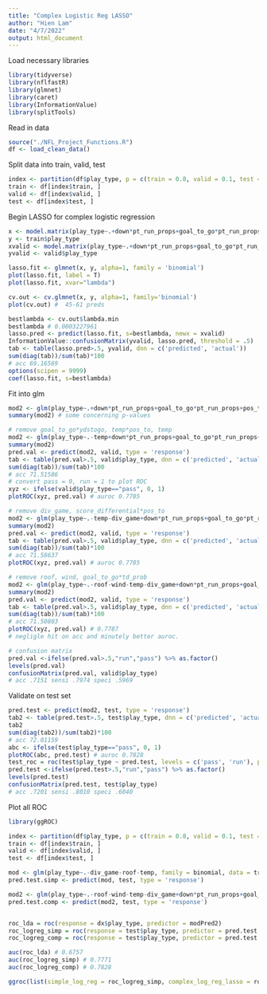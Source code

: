 ```yaml
---
title: "Complex Logistic Reg LASSO"
author: "Hien Lam"
date: "4/7/2022"
output: html_document
---
```


Load necessary libraries
```r
library(tidyverse)
library(nflfastR)
library(glmnet)
library(caret)
library(InformationValue)
library(splitTools)
```
Read in data
```r
source("./NFL_Project_Functions.R")
df <- load_clean_data()
```
Split data into train, valid, test
```r
index <- partition(df$play_type, p = c(train = 0.8, valid = 0.1, test = 0.1), seed = 42) 
train <- df[index$train, ]
valid <- df[index$valid, ]
test <- df[index$test, ]
```
Begin LASSO for complex logistic regression
```r
x <- model.matrix(play_type~.+down*pt_run_props+goal_to_go*pt_run_props+pos_to*pt_run_props+down*pos_to+down*goal_to_go+pos_to*game_seconds_remaining+pos_to*score_differential+pos_to*td_prob+pos_to*temp+pos_to*wp+down*yardline_100+down*game_seconds_remaining+down*ydstogo+down*score_differential+down*fg_prob+down*td_prob+down*wp+down*pt_run_props+goal_to_go*yardline_100+goal_to_go*ydstogo+goal_to_go*score_differential+goal_to_go*fg_prob+goal_to_go*td_prob+goal_to_go*wp+goal_to_go*pt_run_props, train)
y <- train$play_type
xvalid <- model.matrix(play_type~.+down*pt_run_props+goal_to_go*pt_run_props+pos_to*pt_run_props+down*pos_to+down*goal_to_go+pos_to*game_seconds_remaining+pos_to*score_differential+pos_to*td_prob+pos_to*temp+pos_to*wp+down*yardline_100+down*game_seconds_remaining+down*ydstogo+down*score_differential+down*fg_prob+down*td_prob+down*wp+down*pt_run_props+goal_to_go*yardline_100+goal_to_go*ydstogo+goal_to_go*score_differential+goal_to_go*fg_prob+goal_to_go*td_prob+goal_to_go*wp+goal_to_go*pt_run_props, valid)
yvalid <- valid$play_type

lasso.fit <- glmnet(x, y, alpha=1, family = 'binomial')
plot(lasso.fit, label = T)
plot(lasso.fit, xvar="lambda")

cv.out <- cv.glmnet(x, y, alpha=1, family='binomial')
plot(cv.out) #  45-61 preds

bestlambda <- cv.out$lambda.min
bestlambda # 0.0003227961
lasso.pred <- predict(lasso.fit, s=bestlambda, newx = xvalid)
InformationValue::confusionMatrix(yvalid, lasso.pred, threshold = .5)
tab <- table(lasso.pred>.5, yvalid, dnn = c('predicted', 'actual'))
sum(diag(tab))/sum(tab)*100
# acc 69.16569
options(scipen = 9999)
coef(lasso.fit, s=bestlambda) 
```
Fit into glm
```r
mod2 <- glm(play_type~.+down*pt_run_props+goal_to_go*pt_run_props+pos_to+pt_run_props+down*pos_to+down*goal_to_go+game_seconds_remaining*pos_to+score_differential*pos_to+td_prob*pos_to+temp*pos_to+wp*pos_to+yardline_100*down+game_seconds_remaining*down+down*ydstogo+down*score_differential+down*fg_prob+down*td_prob+down*wp+yardline_100*goal_to_go+goal_to_go*ydstogo+goal_to_go*score_differential+ goal_to_go*fg_prob+goal_to_go*td_prob+goal_to_go*wp, data=train, family = 'binomial')
summary(mod2) # some concerning p-values

# remove goal_to_go*ydstogo, temp*pos_to, temp
mod2 <- glm(play_type~.-temp+down*pt_run_props+goal_to_go*pt_run_props+pos_to+pt_run_props+down*pos_to+down*goal_to_go+game_seconds_remaining*pos_to+score_differential*pos_to+td_prob*pos_to+wp*pos_to+yardline_100*down+game_seconds_remaining*down+down*ydstogo+down*score_differential+down*fg_prob+down*td_prob+down*wp+yardline_100*goal_to_go+goal_to_go*score_differential+ goal_to_go*fg_prob+goal_to_go*td_prob+goal_to_go*wp, data=train, family = 'binomial')
summary(mod2)
pred.val <- predict(mod2, valid, type = 'response')
tab <- table(pred.val>.5, valid$play_type, dnn = c('predicted', 'actual'))
sum(diag(tab))/sum(tab)*100
# acc 71.51586
# convert pass = 0, run = 1 to plot ROC
xyz <- ifelse(valid$play_type=="pass", 0, 1)
plotROC(xyz, pred.val) # auroc 0.7785

# remove div_game, score_differential*pos_to
mod2 <- glm(play_type~.-temp-div_game+down*pt_run_props+goal_to_go*pt_run_props+pos_to+pt_run_props+down*pos_to+down*goal_to_go+game_seconds_remaining*pos_to+td_prob*pos_to+wp*pos_to+yardline_100*down+game_seconds_remaining*down+down*ydstogo+down*score_differential+down*fg_prob+down*td_prob+down*wp+yardline_100*goal_to_go+goal_to_go*score_differential+ goal_to_go*fg_prob+goal_to_go*td_prob+goal_to_go*wp, data=train, family = 'binomial')
summary(mod2)
pred.val <- predict(mod2, valid, type = 'response')
tab <- table(pred.val>.5, valid$play_type, dnn = c('predicted', 'actual'))
sum(diag(tab))/sum(tab)*100
# acc 71.58637
plotROC(xyz, pred.val) # auroc 0.7785

# remove roof, wind, goal_to_go*td_prob
mod2 <- glm(play_type~.-roof-wind-temp-div_game+down*pt_run_props+goal_to_go*pt_run_props+pos_to+pt_run_props+down*pos_to+down*goal_to_go+game_seconds_remaining*pos_to+td_prob*pos_to+wp*pos_to+yardline_100*down+game_seconds_remaining*down+down*ydstogo+down*score_differential+down*fg_prob+down*td_prob+down*wp+yardline_100*goal_to_go+goal_to_go*score_differential+ goal_to_go*fg_prob+goal_to_go*wp, data=train, family = 'binomial')
summary(mod2)
pred.val <- predict(mod2, valid, type = 'response')
tab <- table(pred.val>.5, valid$play_type, dnn = c('predicted', 'actual'))
sum(diag(tab))/sum(tab)*100
# acc 71.50803
plotROC(xyz, pred.val) # 0.7787
# negligle hit on acc and minutely better auroc. 

# confusion matrix
pred.val <-ifelse(pred.val>.5,"run","pass") %>% as.factor()
levels(pred.val)
confusionMatrix(pred.val, valid$play_type)
# acc .7151 sensi .7974 speci .5969
```
Validate on test set
```r
pred.test <- predict(mod2, test, type = 'response')
tab2 <- table(pred.test>.5, test$play_type, dnn = c('predicted', 'actual'))
tab2
sum(diag(tab2))/sum(tab2)*100
# acc 72.01159
abc <- ifelse(test$play_type=="pass", 0, 1)
plotROC(abc, pred.test) # auroc 0.7828
test_roc = roc(test$play_type ~ pred.test, levels = c('pass', 'run'), plot = TRUE, print.auc = TRUE)
pred.test <-ifelse(pred.test>.5,"run","pass") %>% as.factor()
levels(pred.test)
confusionMatrix(pred.test, test$play_type)
# acc .7201 sensi .8010 speci .6040
```
Plot all ROC
```r
library(ggROC)

index <- partition(df$play_type, p = c(train = 0.8, valid = 0.1, test = 0.1), seed = 42)
train <- df[index$train, ]
valid <- df[index$valid, ]
test <- df[index$test, ]

mod <- glm(play_type~.-div_game-roof-temp, family = binomial, data = train)
pred.test.simp <- predict(mod, test, type = 'response')

mod2 <- glm(play_type~.-roof-wind-temp-div_game+down*pt_run_props+goal_to_go*pt_run_props+pos_to+pt_run_props+down*pos_to+down*goal_to_go+game_seconds_remaining*pos_to+td_prob*pos_to+wp*pos_to+yardline_100*down+game_seconds_remaining*down+down*ydstogo+down*score_differential+down*fg_prob+down*td_prob+down*wp+yardline_100*goal_to_go+goal_to_go*score_differential+ goal_to_go*fg_prob+goal_to_go*wp, data=train, family = 'binomial')
pred.test.comp <- predict(mod2, test, type = 'response')


roc_lda = roc(response = dx$play_type, predictor = modPred2)
roc_logreg_simp = roc(response = test$play_type, predictor = pred.test.simp)
roc_logreg_comp = roc(response = test$play_type, predictor = pred.test.comp)

auc(roc_lda) # 0.6757
auc(roc_logreg_simp) # 0.7771
auc(roc_logreg_comp) # 0.7828

ggroc(list(simple_log_reg = roc_logreg_simp, complex_log_reg_lasso = roc_logreg_comp, LDA = roc_lda)) + geom_segment(aes(x = 1, xend = 0, y = 0, yend = 1), color="grey", linetype="dashed") + theme_minimal() + ggtitle('ROC Curves across all Methods')
```




